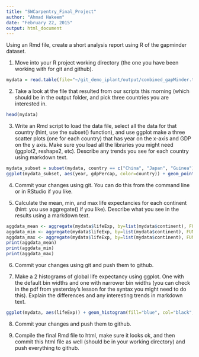 ```yaml
---
title: "SWCarpentry_Final_Project"
author: "Ahmad Hakeem"
date: "February 22, 2015"
output: html_document
---
```


Using an Rmd file, create a short analysis report using R of the gapminder dataset.

1. Move into your R project working directory (the one you have been working with for git and github).
```r
mydata = read.table(file="~/git_demo_iplant/output/combined_gapMinder.tsv", sep="\t", header=TRUE)
```
2. Take a look at the file that resulted from our scripts this morning (which should be in the output folder, and pick three countries you are interested in.
```r
head(mydata)
```
3. Write an Rmd script to load the data file, select all the data for that country (hint, use the subset() function), and use ggplot make a three scatter plots (one for each country) that has year on the x-axis and GDP on the y axis. Make sure you load all the libraries you might need (ggplot2, reshape2, etc). Describe any trends you see for each country using markdown text.
```r
mydata_subset = subset(mydata, country == c("China", "Japan", "Guinea"))
ggplot(mydata_subset, aes(year, gdpPercap, color=country)) + geom_point() + facet_grid(. ~ country)
```
4. Commit your changes using git. You can do this from the command line or in RStudio if you like.

5. Calculate the mean, min, and max life expectancies for each continent (hint: you use aggregate() if you like). Describe what you see in the results using a markdown text.
```r
aggdata_mean <- aggregate(mydata$lifeExp, by=list(mydata$continent), FUN=mean, na.rm=TRUE)
aggdata_min <- aggregate(mydata$lifeExp, by=list(mydata$continent), FUN=min, na.rm=TRUE)
aggdata_max <- aggregate(mydata$lifeExp, by=list(mydata$continent), FUN=max, na.rm=TRUE)
print(aggdata_mean)
print(aggdata_min)
print(aggdata_max)
```
6. Commit your changes using git and push them to github.

7. Make a 2 histograms of global life expectancy using ggplot. One with the default bin widths and one with narrower bin widths (you can check in the pdf from yesterday's lesson for the syntax you might need to do this). Explain the differences and any interesting trends in markdown text.
```r
ggplot(mydata, aes(lifeExp)) + geom_histogram(fill="blue", col="black", binwidth=1.5)
```
8. Commit your changes and push them to github.

9. Compile the final Rmd file to html, make sure it looks ok, and then commit this html file as well (should be in your working directory) and push everything to github.
